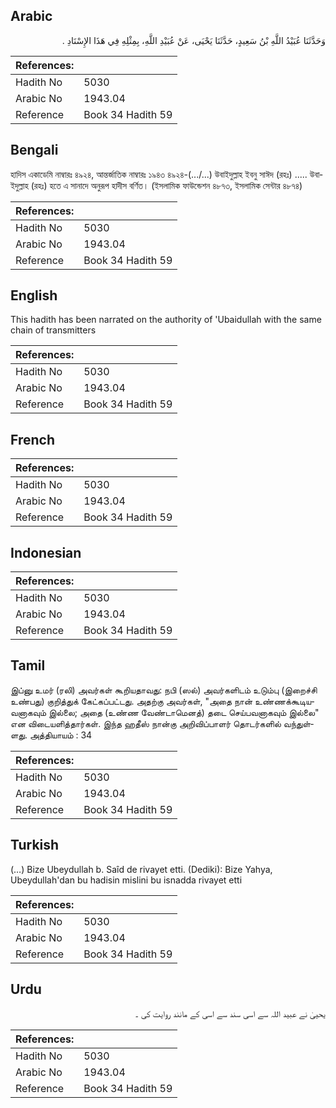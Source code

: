 ## Arabic


<div dir="rtl" lang="ar" style={{fontSize:'larger',backgroundColor:'#f8f9fa',padding:20}}>
وَحَدَّثَنَا عُبَيْدُ اللَّهِ بْنُ سَعِيدٍ، حَدَّثَنَا يَحْيَى، عَنْ عُبَيْدِ اللَّهِ، بِمِثْلِهِ فِي هَذَا الإِسْنَادِ ‏.‏
</div>
<div style={{backgroundColor:'#f8f9fa',padding:20, marginBottom: 10}}><table> <thead> <tr> <th>References:</th> <th></th> </tr> </thead> <tbody><tr><td>Hadith No</td><td>5030</td></tr><tr><td>Arabic No</td><td>1943.04</td></tr><tr><td>Reference</td><td>Book 34 Hadith 59</td></tr></tbody></table></div>

## Bengali


<div dir="ltr" lang="bn" style={{fontSize:'larger',backgroundColor:'#f8f9fa',padding:20}}>
হাদিস একাডেমি নাম্বারঃ ৪৯২৪, আন্তর্জাতিক নাম্বারঃ ১৯৪৩ ৪৯২৪-(.../...) উবাইদুল্লাহ ইবনু সাঈদ (রহঃ) ..... উবাইদুল্লাহ (রহঃ) হতে এ সানাদে অনুরূপ হাদীস বর্ণিত। (ইসলামিক ফাউন্ডেশন ৪৮৭৩, ইসলামিক সেন্টার ৪৮৭৪)
</div>
<div style={{backgroundColor:'#f8f9fa',padding:20, marginBottom: 10}}><table> <thead> <tr> <th>References:</th> <th></th> </tr> </thead> <tbody><tr><td>Hadith No</td><td>5030</td></tr><tr><td>Arabic No</td><td>1943.04</td></tr><tr><td>Reference</td><td>Book 34 Hadith 59</td></tr></tbody></table></div>

## English


<div dir="ltr" lang="en" style={{fontSize:'larger',backgroundColor:'#f8f9fa',padding:20}}>
This hadith has been narrated on the authority of 'Ubaidullah with the same chain of transmitters
</div>
<div style={{backgroundColor:'#f8f9fa',padding:20, marginBottom: 10}}><table> <thead> <tr> <th>References:</th> <th></th> </tr> </thead> <tbody><tr><td>Hadith No</td><td>5030</td></tr><tr><td>Arabic No</td><td>1943.04</td></tr><tr><td>Reference</td><td>Book 34 Hadith 59</td></tr></tbody></table></div>

## French


<div dir="ltr" lang="fr" style={{fontSize:'larger',backgroundColor:'#f8f9fa',padding:20}}>

</div>
<div style={{backgroundColor:'#f8f9fa',padding:20, marginBottom: 10}}><table> <thead> <tr> <th>References:</th> <th></th> </tr> </thead> <tbody><tr><td>Hadith No</td><td>5030</td></tr><tr><td>Arabic No</td><td>1943.04</td></tr><tr><td>Reference</td><td>Book 34 Hadith 59</td></tr></tbody></table></div>

## Indonesian


<div dir="ltr" lang="id" style={{fontSize:'larger',backgroundColor:'#f8f9fa',padding:20}}>

</div>
<div style={{backgroundColor:'#f8f9fa',padding:20, marginBottom: 10}}><table> <thead> <tr> <th>References:</th> <th></th> </tr> </thead> <tbody><tr><td>Hadith No</td><td>5030</td></tr><tr><td>Arabic No</td><td>1943.04</td></tr><tr><td>Reference</td><td>Book 34 Hadith 59</td></tr></tbody></table></div>

## Tamil


<div dir="ltr" lang="ta" style={{fontSize:'larger',backgroundColor:'#f8f9fa',padding:20}}>
இப்னு உமர் (ரலி) அவர்கள் கூறியதாவது: நபி (ஸல்) அவர்களிடம் உடும்பு (இறைச்சி உண்பது) குறித்துக் கேட்கப்பட்டது. அதற்கு அவர்கள், "அதை நான் உண்ணக்கூடியவனாகவும் இல்லை; அதை (உண்ண வேண்டாமெனத்) தடை செய்பவனாகவும் இல்லை" என விடையளித்தார்கள். இந்த ஹதீஸ் நான்கு அறிவிப்பாளர் தொடர்களில் வந்துள்ளது. அத்தியாயம் : 34
</div>
<div style={{backgroundColor:'#f8f9fa',padding:20, marginBottom: 10}}><table> <thead> <tr> <th>References:</th> <th></th> </tr> </thead> <tbody><tr><td>Hadith No</td><td>5030</td></tr><tr><td>Arabic No</td><td>1943.04</td></tr><tr><td>Reference</td><td>Book 34 Hadith 59</td></tr></tbody></table></div>

## Turkish


<div dir="ltr" lang="tr" style={{fontSize:'larger',backgroundColor:'#f8f9fa',padding:20}}>
(…) Bize Ubeydullah b. Saîd de rivayet etti. (Dediki): Bize Yahya, Ubeydullah'dan bu hadisin mislini bu isnadda rivayet etti
</div>
<div style={{backgroundColor:'#f8f9fa',padding:20, marginBottom: 10}}><table> <thead> <tr> <th>References:</th> <th></th> </tr> </thead> <tbody><tr><td>Hadith No</td><td>5030</td></tr><tr><td>Arabic No</td><td>1943.04</td></tr><tr><td>Reference</td><td>Book 34 Hadith 59</td></tr></tbody></table></div>

## Urdu


<div dir="rtl" lang="ur" style={{fontSize:'larger',backgroundColor:'#f8f9fa',padding:20}}>
یحییٰ نے عبید اللہ سے اسی سند سے اسی کے مانند روایت کی ۔
</div>
<div style={{backgroundColor:'#f8f9fa',padding:20, marginBottom: 10}}><table> <thead> <tr> <th>References:</th> <th></th> </tr> </thead> <tbody><tr><td>Hadith No</td><td>5030</td></tr><tr><td>Arabic No</td><td>1943.04</td></tr><tr><td>Reference</td><td>Book 34 Hadith 59</td></tr></tbody></table></div>